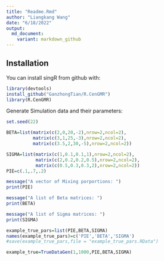 ```yaml
---
title: "Readme.Rmd"
author: "Liangkang Wang"
date: "6/18/2022"
output: 
  md_document:
    variant: markdown_github
---
```

## Installation

You can install singR from github with:
```r
library(devtools)
install_github("GanzhongTian/R.CenGMR")
library(R.CenGMR)
```

Generate Simulation data and their parameters:
```r
set.seed(22) 

BETA=list(matrix(c(2,0,20,-2),nrow=2,ncol=2),
          matrix(c(3,1,25,-3),nrow=2,ncol=2),
          matrix(c(3.5,2,30,-5),nrow=2,ncol=2))

SIGMA=list(matrix(c(1,0.1,0.1,1),nrow=2,ncol=2),
           matrix(c(2,0.2,0.2,0.5),nrow=2,ncol=2),
           matrix(c(0.5,0.3,0.3,2),nrow=2,ncol=2))
PIE=c(.1,.7,.2)

message("A vector of Mixing porportions: ")
print(PIE)

message("A list of Beta matrices: ")
print(BETA)

message("A list of Sigma matrices: ")
print(SIGMA)
```

```r
example_true_pars=list(PIE,BETA,SIGMA)
names(example_true_pars)=c('PIE','BETA','SIGMA')
#save(example_true_pars,file = "example_true_pars.RData")

example_true=TrueDataGen(1,1000,PIE,BETA,SIGMA)
```

